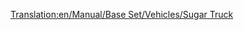 [[Translation:en/Manual/Base Set/Vehicles/Sugar Truck]]
{{nl/Wagons|Naam=Suikerwagon
|Afbeelding=[[File:en/Sugartruck.png]]
|NormaalKosten=£1,031 ($2,062)
|NormaalGewicht=19 / 49 t
|NormaalCapaciteit=30 ton suiker
|MonoKosten="
|MonoGewicht=19 / 54 t
|MonoCapaciteit=35 ton suiker
|MagKosten="
|MagGewicht=19 / 56 t
|MagCapaciteit=37 ton suiker
|Omschrijving=Verplaatst suiker van de suikermijn naar de snoepfabriek.
}}
